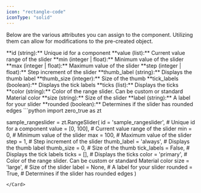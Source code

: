 ```yaml
---
icon: "rectangle-code"
iconType: "solid"
---
```


<Info>Below are the various attributes you can assign to the component. Utilizing them can allow for modifications to the pre-created object.</Info>

<ResponseField name="zero_true.RangeSlider" type="Zero True Component">
  <Expandable title="properties">
   <AccordionGroup>
<Accordion title="id">
        **id (string):** Unique id for a component
</Accordion>
<Accordion title="value">
        **value (list):** Current value range of the slider
</Accordion>
<Accordion title="min">
        **min (integer | float):** Minimum value of the slider
</Accordion>
<Accordion title="max">
        **max (integer | float):** Maximum value of the slider
</Accordion>
<Accordion title="step">
        **step (integer | float):** Step increment of the slider
</Accordion>
<Accordion title="thumb_label">
        **thumb_label (string):** Displays the thumb label
</Accordion>
<Accordion title="thumb_size">
        **thumb_size (integer):** Size of the thumb
</Accordion>
<Accordion title="tick_labels">
        **tick_labels (boolean):** Displays the tick labels
</Accordion>
<Accordion title="ticks">
        **ticks (list):** Displays the ticks
</Accordion>
<Accordion title="color">
        **color (string):** Color of the range slider. Can be custom or standard Material color
</Accordion>
<Accordion title="size">
        **size (string):** Size of the slider
</Accordion>
<Accordion title="label">
        **label (string):** A label for your slider
</Accordion>
<Accordion title="rounded">
        **rounded (boolean):** Determines if the slider has rounded edges
</Accordion>

   </AccordionGroup>
  </Expandable>
</ResponseField>

<Card title="Example Usage" icon="code">
  ```python
import zero_true as zt

sample_rangeslider = zt.RangeSlider(
    id = 'sample_rangeslider',  # Unique id for a component
    value = [0, 100],  # Current value range of the slider
    min = 0,  # Minimum value of the slider
    max = 100,  # Maximum value of the slider
    step = 1,  # Step increment of the slider
    thumb_label = 'always',  # Displays the thumb label
    thumb_size = 0,  # Size of the thumb
    tick_labels = False,  # Displays the tick labels
    ticks = [],  # Displays the ticks
    color = 'primary',  # Color of the range slider. Can be custom or standard Material color
    size = 'large',  # Size of the slider
    label = None,  # A label for your slider
    rounded = True,  # Determines if the slider has rounded edges
)

```
</Card>
